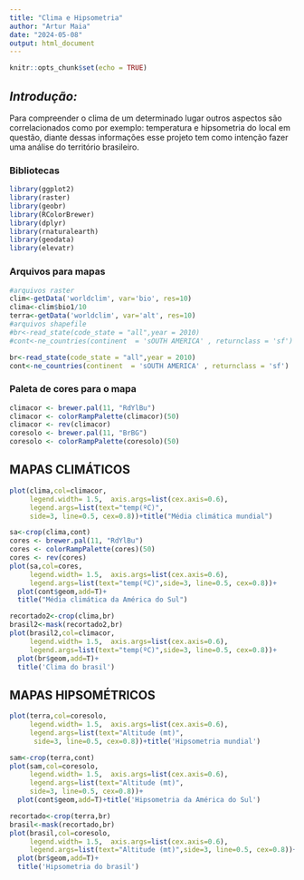 ```yaml
---
title: "Clima e Hipsometria"
author: "Artur Maia"
date: "2024-05-08"
output: html_document
---
```


```r
knitr::opts_chunk$set(echo = TRUE)
```

## *Introdução:*

Para compreender o clima de um determinado lugar outros aspectos são correlacionados como por exemplo: temperatura e hipsometria do local em questão, diante dessas informações esse projeto tem como intenção fazer uma análise do território brasileiro.

### Bibliotecas
```r
library(ggplot2)
library(raster)
library(geobr)
library(RColorBrewer)
library(dplyr)
library(rnaturalearth)
library(geodata)
library(elevatr)
```
### Arquivos para mapas
```r
#arquivos raster
clim<-getData('worldclim', var='bio', res=10)
clima<-clim$bio1/10
terra<-getData('worldclim', var='alt', res=10)
#arquivos shapefile
#br<-read_state(code_state = "all",year = 2010)
#cont<-ne_countries(continent  = 'sOUTH AMERICA' , returnclass = 'sf')
```
```r
br<-read_state(code_state = "all",year = 2010)
cont<-ne_countries(continent  = 'sOUTH AMERICA' , returnclass = 'sf')
```
### Paleta de cores para o mapa
```r
climacor <- brewer.pal(11, "RdYlBu")
climacor <- colorRampPalette(climacor)(50)
climacor <- rev(climacor)
coresolo <- brewer.pal(11, "BrBG")
coresolo <- colorRampPalette(coresolo)(50)
```
## MAPAS CLIMÁTICOS
```r
plot(clima,col=climacor,
     legend.width= 1.5,  axis.args=list(cex.axis=0.6),
     legend.args=list(text="temp(ºC)",
     side=3, line=0.5, cex=0.8))+title("Média climática mundial")
```
```r
sa<-crop(clima,cont)
cores <- brewer.pal(11, "RdYlBu")
cores <- colorRampPalette(cores)(50)
cores <- rev(cores)
plot(sa,col=cores,
     legend.width= 1.5,  axis.args=list(cex.axis=0.6),
     legend.args=list(text="temp(ºC)",side=3, line=0.5, cex=0.8))+
  plot(cont$geom,add=T)+
  title("Média climática da América do Sul")
```
```r
recortado2<-crop(clima,br)
brasil2<-mask(recortado2,br)
plot(brasil2,col=climacor,
     legend.width= 1.5,  axis.args=list(cex.axis=0.6),
     legend.args=list(text="temp(ºC)",side=3, line=0.5, cex=0.8))+
  plot(br$geom,add=T)+
  title('Clima do brasil')
```
## MAPAS HIPSOMÉTRICOS
```r
plot(terra,col=coresolo,
     legend.width= 1.5,  axis.args=list(cex.axis=0.6),
     legend.args=list(text="Altitude (mt)",
      side=3, line=0.5, cex=0.8))+title('Hipsometria mundial')
```
```r
sam<-crop(terra,cont)
plot(sam,col=coresolo,
     legend.width= 1.5,  axis.args=list(cex.axis=0.6),
     legend.args=list(text="Altitude (mt)",
     side=3, line=0.5, cex=0.8))+
  plot(cont$geom,add=T)+title('Hipsometria da América do Sul')
```
```r
recortado<-crop(terra,br)
brasil<-mask(recortado,br)
plot(brasil,col=coresolo,
     legend.width= 1.5,  axis.args=list(cex.axis=0.6),
     legend.args=list(text="Altitude (mt)",side=3, line=0.5, cex=0.8))+
  plot(br$geom,add=T)+
  title('Hipsometria do brasil')
```

